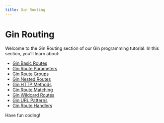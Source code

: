 ```yaml
---
title: Gin Routing
---
```


# Gin Routing

Welcome to the Gin Routing section of our Gin programming tutorial. In this section, you'll learn about:

- [Gin Basic Routes](./0-gin-basic-routes.mdx)
- [Gin Route Parameters](./1-gin-route-parameters.mdx)
- [Gin Route Groups](./2-gin-route-groups.mdx)
- [Gin Nested Routes](./3-gin-nested-routes.mdx)
- [Gin HTTP Methods](./4-gin-http-methods.mdx)
- [Gin Route Matching](./5-gin-route-matching.mdx)
- [Gin Wildcard Routes](./6-gin-wildcard-routes.mdx)
- [Gin URL Patterns](./7-gin-url-patterns.mdx)
- [Gin Route Handlers](./8-gin-route-handlers.mdx)

Have fun coding!